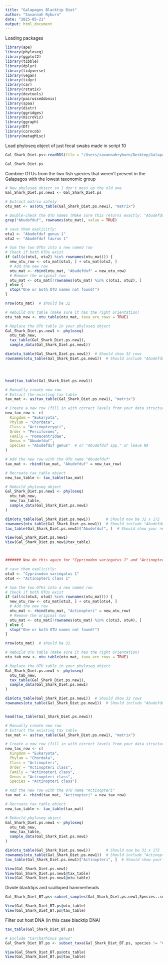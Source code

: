```yaml
---
title: "Galapagos Blacktip Diet"
author: "Savannah Ryburn"
date: "2025-05-21"
output: html_document
---
```


Loading packages
```r
library(ape)
library(phyloseq)
library(ggplot2)
library(tibble)
library(dplyr)
library(tidyverse)
library(vegan)
library(tidyr)
library(car)
library(rstatix)
library(devtools)
library(pairwiseAdonis)
library(spaa)
library(dietr)
library(ggridges)
library(microViz)
library(ggraph)
library(DT)
library(corncob)
library(metagMisc)
```

Load phyloseq object of just fecal swabs made in script 10
```r
Gal_Shark_Diet.ps<-readRDS(file = "/Users/savannahryburn/Desktop/Galapagos_Sharks/10_Phyloseq/Gal_Shark_Diet.ps.RDS")

Gal_Shark_Diet.ps
```

Combine OTUs from the two fish species that weren't present in the Galapagos with the lowest taxonomic group
```r
# New phyloseq object so I don't mess up the old one
Gal_Shark_Diet.ps.new1 <- Gal_Shark_Diet.ps

# Extract matrix safely
otu_mat <- as(otu_table(Gal_Shark_Diet.ps.new1), "matrix")

# Double-check the OTU names (Make sure this returns exactly: "Abudefduf genus 1"  "Abudefduf taurus 1")
grep("Abudefduf", rownames(otu_mat), value = TRUE)

# save them explicitly:
otu1 <- "Abudefduf genus 1"
otu2 <- "Abudefduf taurus 1"

# Sum the two OTUs into a new named row
# Check if both OTUs exist
if (all(c(otu1, otu2) %in% rownames(otu_mat))) {
  new_otu_row <- otu_mat[otu1, ] + otu_mat[otu2, ]
  # Add the new row
  otu_mat <- rbind(otu_mat, "Abudefduf" = new_otu_row)
  # Remove the original two
  otu_mat <- otu_mat[!rownames(otu_mat) %in% c(otu1, otu2), ]
} else {
  stop("One or both OTU names not found!")
}

nrow(otu_mat)  # should be 32

# Rebuild OTU table (make sure it has the right orientation)
otu_tab_new <- otu_table(otu_mat, taxa_are_rows = TRUE)

# Replace the OTU table in your phyloseq object
Gal_Shark_Diet.ps.new1 <- phyloseq(
  otu_tab_new,
  tax_table(Gal_Shark_Diet.ps.new1),
  sample_data(Gal_Shark_Diet.ps.new1))

dim(otu_table(Gal_Shark_Diet.ps.new1))  # Should show 32 rows
rownames(otu_table(Gal_Shark_Diet.ps.new1))  # Should include "Abudefduf"




head(tax_table(Gal_Shark_Diet.ps.new1))

# Manually create new row
# Extract the existing tax table
tax_mat <- as(tax_table(Gal_Shark_Diet.ps.new1), "matrix")

# Create a new row (fill in with correct levels from your data structure)
new_tax_row <- c(
  Kingdom = "Eukaryota",
  Phylum = "Chordata",
  Class = "Actinopterygii",
  Order = "Perciformes",
  Family = "Pomacentridae",
  Genus = "Abudefduf",
  Species = "Abudefduf genus"  # or "Abudefduf spp." or leave NA
)

# Add the new row with the OTU name "Abudefduf"
tax_mat <- rbind(tax_mat, "Abudefduf" = new_tax_row)

# Recreate tax_table object
new_tax_table <- tax_table(tax_mat)

# Rebuild phyloseq object
Gal_Shark_Diet.ps.new1 <- phyloseq(
  otu_tab_new,
  new_tax_table,
  sample_data(Gal_Shark_Diet.ps.new1)
)

dim(otu_table(Gal_Shark_Diet.ps.new1))       # Should now be 32 x 172
rownames(otu_table(Gal_Shark_Diet.ps.new1))  # Should include "Abudefduf"
tax_table(Gal_Shark_Diet.ps.new1)["Abudefduf", ]  # Should show your new taxonomy

View(Gal_Shark_Diet.ps.new1)
View(Gal_Shark_Diet.ps.new1@tax_table)



####### Now do this again for "Cyprinodon variegatus 1" and "Actinopteri class 1"

# save them explicitly:
otu3 <- "Cyprinodon variegatus 1"
otu4 <- "Actinopteri class 1"

# Sum the two OTUs into a new named row
# Check if both OTUs exist
if (all(c(otu3, otu4) %in% rownames(otu_mat))) {
  new_otu_row <- otu_mat[otu3, ] + otu_mat[otu4, ]
  # Add the new row
  otu_mat <- rbind(otu_mat, "Actinopteri" = new_otu_row)
  # Remove the original two
  otu_mat <- otu_mat[!rownames(otu_mat) %in% c(otu3, otu4), ]
} else {
  stop("One or both OTU names not found!")
}

nrow(otu_mat)  # should be 31

# Rebuild OTU table (make sure it has the right orientation)
otu_tab_new <- otu_table(otu_mat, taxa_are_rows = TRUE)

# Replace the OTU table in your phyloseq object
Gal_Shark_Diet.ps.new1 <- phyloseq(
  otu_tab_new,
  tax_table(Gal_Shark_Diet.ps.new1),
  sample_data(Gal_Shark_Diet.ps.new1)
)

dim(otu_table(Gal_Shark_Diet.ps.new1))  # Should show 32 rows
rownames(otu_table(Gal_Shark_Diet.ps.new1))  # Should include "Abudefduf"


head(tax_table(Gal_Shark_Diet.ps.new1))

# Manually create new row
# Extract the existing tax table
tax_mat <- as(tax_table(Gal_Shark_Diet.ps.new1), "matrix")

# Create a new row (fill in with correct levels from your data structure)
new_tax_row <- c(
  Kingdom = "Eukaryota",
  Phylum = "Chordata",
  Class = "Actinopteri",
  Order = "Actinopteri class",
  Family = "Actinopteri class",
  Genus = "Actinopteri class",
  Species = "Actinopteri class")

# Add the new row with the OTU name "Actinopteri"
tax_mat <- rbind(tax_mat, "Actinopteri" = new_tax_row)

# Recreate tax_table object
new_tax_table <- tax_table(tax_mat)

# Rebuild phyloseq object
Gal_Shark_Diet.ps.new1 <- phyloseq(
  otu_tab_new,
  new_tax_table,
  sample_data(Gal_Shark_Diet.ps.new1)
)

dim(otu_table(Gal_Shark_Diet.ps.new1))       # Should now be 31 x 172
rownames(otu_table(Gal_Shark_Diet.ps.new1))  # Should include "Actinopteri"
tax_table(Gal_Shark_Diet.ps.new1)["Actinopteri", ]  # Should show your new taxonomy

View(Gal_Shark_Diet.ps.new1)
View(Gal_Shark_Diet.ps.new1@tax_table)
View(Gal_Shark_Diet.ps.new1@otu_table)
```

Divide blacktips and scalloped hammerheads
```r
Gal_Shark_Diet_BT.ps<-subset_samples(Gal_Shark_Diet.ps.new1,Species..scientific.name.=="Carcharhinus limbatus")

View(Gal_Shark_Diet_BT.ps@otu_table)
View(Gal_Shark_Diet_BT.ps@tax_table)
```

Filter out host DNA (in this case blacktip DNA)
```r
tax_table(Gal_Shark_Diet_BT.ps)

# Exclude "Carcharhinus genus"
Gal_Shark_Diet_BT.ps <- subset_taxa(Gal_Shark_Diet_BT.ps, species != "Carcharhinus genus")

View(Gal_Shark_Diet_BT.ps@otu_table)
View(Gal_Shark_Diet_BT.ps@tax_table)
```
